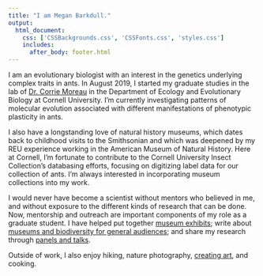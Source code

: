 ```yaml
---
title: "I am Megan Barkdull."
output: 
  html_document:
    css: ['CSSBackgrounds.css', 'CSSFonts.css', 'styles.css']
    includes:
      after_body: footer.html
---
```


<!-- This adds my headshot, floating to the left of the text and with 20 pixels of padding around it.  -->

<script>
   $(document).ready(function() {
     $head = $('#header');
     $head.prepend('<img src=\"headshot.jpeg\" style=\"float: left;width: 300px;padding: 20px\"/>')
   });
</script>

I am an evolutionary biologist with an interest in the genetics underlying complex traits in ants. In August 2019, I started my graduate studies in the lab of [Dr. Corrie Moreau](http://www.moreaulab.entomology.cornell.edu/people/corrie-moreau/) in the Department of Ecology and Evolutionary Biology at Cornell University. I'm currently investigating patterns of molecular evolution associated with different manifestations of phenotypic plasticity in ants. 

I also have a longstanding love of natural history museums, which dates back to childhood visits to the Smithsonian and which was deepened by my REU experience working in the American Museum of Natural History. Here at Cornell, I'm fortunate to contribute to the Cornell University Insect Collection's databasing efforts, focusing on digitizing label data for our collection of ants. I'm always interested in incorporating museum collections into my work. 

I would never have become a scientist without mentors who believed in me, and without exposure to the different kinds of research that can be done. Now, mentorship and outreach are important components of my role as a graduate student. I have helped put together [museum exhibits](https://www.museumoftheearth.org/six-legged-science); write about [museums and biodiversity for general audiences](https://www.priweb.org/blog-post/insects-under-threat-the-role-of-natural-history-collections-in-biodiversity-conservation); and share my research through [panels and talks](https://bit.ly/3s4jOGB).  

Outside of work, I also enjoy hiking, nature photography, [creating art](art.html), and cooking. 
